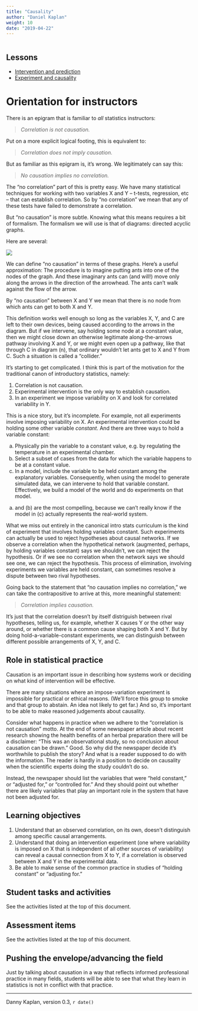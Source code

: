 ```yaml
---
title: "Causality"
author: "Daniel Kaplan"
weight: 10
date: "2019-04-22"
---
```


```r

```

## Lessons

* [Intervention and prediction](/lessons/intervention-and-prediction/)
* [Experiment and causality](/lessons/experiment-and-causality/)



# Orientation for instructors

There is an epigram that is familiar to *all* statistics instructors:

> *Correlation is not causation.*

Put on a more explicit logical footing, this is equivalent to:

> *Correlation does not imply causation.*

But as familiar as this epigram is, it's wrong. We legitimately can say this:

> *No causation implies no correlation.*

The "no correlation" part of this is pretty easy. We have many statistical techniques for working with two variables X and Y -- t-tests, regression, etc -- that can establish correlation. So by "no correlation" we mean that any of these tests have failed to demonstrate a correlation.

But "no causation" is more subtle. Knowing what this means requires a bit of formalism. The formalism we will use is that of diagrams: directed acyclic graphs.

Here are several:

![](/images/many-dags.png)

We can  define "no causation" in terms of these graphs. Here's a useful approximation: The procedure is to imagine putting ants into one of the nodes of the graph. And these imaginary ants can (and will!) move only along the arrows in the direction of the arrowhead. The ants can't walk against the flow of the arrow.

By "no causation" between X and Y we mean that there is no node from which ants can get to both X and Y.

This definition works well enough so long as the variables X,  Y, and C are left to their own devices, being caused according to the arrows in the diagram. But if we intervene, say holding some node at a constant value, then we might close down an otherwise legitimate along-the-arrows pathway involving X and Y, or we might even open up a pathway, like that through  C in diagram (n), that ordinary wouldn't let ants get to  X and Y from C. Such a situation is called a "collider." 

It's starting to get complicated. I think this is part of the motivation for the traditional canon of introductory statistics, namely:

1. Correlation is not causation.
2. Experimental intervention is the only way to establish causation.
3. In an experiment we impose variability on X and look for correlated variability in Y.

This is a nice story, but it's incomplete. For example, not all experiments involve imposing variability on X. An experimental intervention could be holding some other variable *constant*. And there are three ways to hold a variable constant:

a. Physically pin the variable to a constant value, e.g. by  regulating the temperature in an experimental chamber.
b. Select a subset of cases from the data for which the variable happens to be at a constant value.
c. In a model, include the variable to  be held constant among the explanatory  variables. Consequently,  when  using the model to generate simulated data, we can intervene to hold that variable constant. Effectively, we build a model of the world and do experiments on  that model. 

(a) and (b) are the most compelling, because we can't really know if the model in (c) actually represents  the real-world system.

What we miss out entirely in the canonical intro stats curriculum is the kind of experiment that involves holding variables constant. Such experiments can actually be used to reject hypotheses about causal networks. If we observe a correlation  when the hypothetical  network (augmented, perhaps, by holding variables constant) says we shouldn't, we can  reject the hypothesis. Or  if we see no correlation when the network says we should see one, we can reject the  hypothesis. This process of elimination, involving experiments we variables are held constant, can sometimes resolve a dispute between two rival hypotheses.

Going back to the statement that "no causation implies no correlation," we can take the contrapositive to arrive at this, more meaningful statement:

> *Correlation implies causation.*

It's just that the correlation doesn't by itself distriguish between rival hypotheses, telling us, for example, whether X causes Y or the other way around, or whether there  is a common  cause  shaping  both X and  Y. But by doing hold-a-variable-constant experiments, we can distinguish between  different possible  arrangements of X, Y, and C.

## Role in statistical practice

Causation  is an important issue in describing how systems work or deciding on  what kind of intervention will be effective.  

There are many situations  where an impose-variation experiment is impossible for practical  or ethical reasons. (We'll force this group to smoke and that group to  abstain. An idea not likely to get far.) And  so, it's important to be able to make reasoned judgements about causality.

Consider what happens in practice when we adhere  to  the "correlation is not causation" motto. At the end of some newspaper article about recent research showing the health benefits of an herbal preparation there will be a disclaimer: "This was an observational study, so no conclusion  about causation can be drawn." Good. So why  did the newspaper  decide it's worthwhile to publish the story? And what is a reader supposed to do with the information. The reader is hardly in a position to decide on causality when the scientific experts doing  the study couldn't do so. 

Instead, the newspaper should list the variables that were "held constant," or  "adjusted for," or "controlled for."  And they should point out whether there are likely variables that play an important role in the system that have not been adjusted for. 

## Learning objectives 

1. Understand that an  observed correlation, on its own, doesn't distinguish among specific causal arrangements.
2. Understand that doing an intervention experiment (one where variability is imposed on X that is independent of all other sources of variability) can reveal a causal connection from X to Y, if a correlation is observed between X and Y in the experimental data.
3. Be able to make sense of the common practice in studies of "holding constant" or "adjusting for."


## Student tasks and activities


See the activities listed at the top of this document.


## Assessment items

See the activities listed at the top of this document.

## Pushing the envelope/advancing the field

Just by talking about causation in  a way that reflects informed professional practice in many fields, students will be able to see that what they learn in statistics is not in conflict with  that practice.

------

Danny Kaplan, version 0.3, `r date()`
